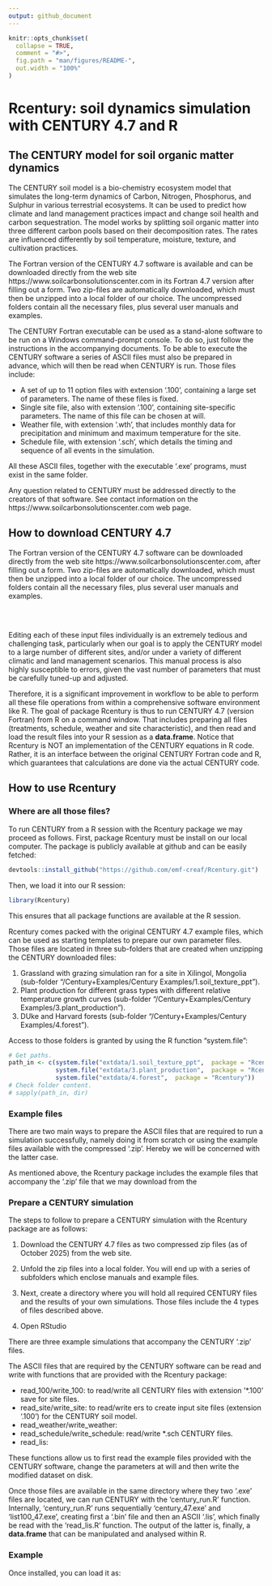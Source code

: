 ```yaml
---
output: github_document
---
```


<!-- README.md is generated from README.Rmd. Please edit that file -->

```r
knitr::opts_chunk$set(
  collapse = TRUE,
  comment = "#>",
  fig.path = "man/figures/README-",
  out.width = "100%"
)
```

# Rcentury: soil dynamics simulation with CENTURY 4.7 and R

<!-- badges: start -->
<!-- badges: end -->

## The CENTURY model for soil organic matter dynamics

The CENTURY soil model is a bio-chemistry ecosystem model that simulates the long-term dynamics of Carbon, Nitrogen, Phosphorus, and Sulphur in various terrestrial ecosystems. It can be used to predict how climate and land management practices impact and change soil health and carbon sequestration. The model works by splitting soil organic matter into three different carbon pools based on their decomposition rates. The rates are influenced differently by soil temperature, moisture, texture, and cultivation practices.

The Fortran version of the CENTURY 4.7 software is available and can be downloaded directly from the web site https://www.soilcarbonsolutionscenter.com in its Fortran 4.7 version after filling out a form. Two zip-files are automatically downloaded, which must then be unzipped into a local folder of our choice. The uncompressed folders contain all the necessary files, plus several user manuals and examples.

The CENTURY Fortran executable can be used as a stand-alone software to be run on a Windows command-prompt console. To do so, just follow the instructions in the accompanying documents. To be able to execute the CENTURY software a series of ASCII files must also be prepared in advance, which will then be read when CENTURY is run. Those files include:

+ A set of up to 11 option files with extension '.100', containing a large set of parameters. The name of these files is fixed.
+ Single site file, also with extension '.100', containing site-specific parameters. The name of this file can be chosen at will.
+ Weather file, with extension '.wth', that includes monthly data for precipitation and minimum and maximum temperature for the site.
+ Schedule file, with extension '.sch', which details the timing and sequence of all events in the simulation.

All these ASCII files, together with the executable '.exe' programs, must exist in the same folder.

Any question related to CENTURY must be addressed directly to the creators of that software. See contact information on the https://www.soilcarbonsolutionscenter.com web page.

## How to download CENTURY 4.7

The Fortran version of the CENTURY 4.7 software can be downloaded directly from the web site https://www.soilcarbonsolutionscenter.com, after filling out a form. Two zip-files are automatically downloaded, which must then be unzipped into a local folder of our choice. The uncompressed folders contain all the necessary files, plus several user manuals and examples.

<br>

## 

Editing each of these input files individually is an extremely tedious and challenging task, particularly when our goal is to apply the CENTURY model to a large number of different sites, and/or under a variety of different climatic and land management scenarios. This manual process is also highly susceptible to errors, given the vast number of parameters that must be carefully tuned-up and adjusted.

Therefore, it is a significant improvement in workflow to be able to perform all these file operations from within a comprehensive software environment like R. The goal of package Rcentury is thus to run CENTURY 4.7 (version Fortran) from R on a command window. That includes preparing all files (treatments, schedule, weather and site characteristic), and then read and load the result files into your R session as a **data.frame**. Notice that Rcentury is NOT an implementation of the CENTURY equations in R code. Rather, it is an interface between the original CENTURY Fortran code and R, which guarantees that calculations are done via the actual CENTURY code.





## How to use Rcentury

### Where are all those files?

To run CENTURY from a R session with the Rcentury package we may proceed as follows. First, package Rcentury must be install on our local computer. The package is publicly available at github and can be easily fetched:

```r
devtools::install_github("https://github.com/emf-creaf/Rcentury.git")
```

Then, we load it into our R session:

```r
library(Rcentury)
```

This ensures that all package functions are available at the R session.

Rcentury comes packed with the original CENTURY 4.7 example files, which can be used as starting templates to prepare our own parameter files. Those files are located in three sub-folders that are created when unzipping the CENTURY downloaded files:

1. Grassland with grazing simulation ran for a site in Xilingol,
Mongolia (sub-folder "/Century+Examples/Century Examples/1.soil_texture_ppt").
2. Plant production for different grass types with different relative temperature growth curves (sub-folder "/Century+Examples/Century Examples/3.plant_production").
3. DUke and Harvard forests (sub-folder "/Century+Examples/Century Examples/4.forest").

Access to those folders is granted by using the R function "system.file":


```r
# Get paths.
path_in <- c(system.file("extdata/1.soil_texture_ppt",  package = "Rcentury"),
             system.file("extdata/3.plant_production",  package = "Rcentury"),
             system.file("extdata/4.forest",  package = "Rcentury"))
# Check folder content.
# sapply(path_in, dir)
```


### Example files

There are two main ways to prepare the ASCII files that are required to run a simulation successfully, namely doing it from scratch or using the example files available with the compressed '.zip'. Hereby we will be concerned with the latter case.

As mentioned above, the Rcentury package includes the example files that accompany the '.zip' file that we may download from the 


### Prepare a CENTURY simulation

The steps to follow to prepare a CENTURY simulation with the Rcentury package are as follows:

1. Download the CENTURY 4.7 files as two compressed zip files (as of October 2025) from the web site.
2. Unfold the zip files into a local folder. You will end up with a series of subfolders which enclose manuals and example files.


3. Next, create a directory where you will hold all required CENTURY files and the results of your own simulations. Those files include the 4 types of files described above.

4. Open RStudio

There are three example simulations that accompany the CENTURY '.zip' files. 

The ASCII files that are required by the CENTURY software can be read and write with functions that are provided with the Rcentury package:

* read_100/write_100: to read/write all CENTURY files with extension '*.100' save for site files.
* read_site/write_site: to read/write ers to create input site files (extension '.100') for the CENTURY soil model.
* read_weather/write_weather:
* read_schedule/write_schedule: read/write *.sch CENTURY files.
* read_lis:

These functions allow us to first read the example files provided with the CENTURY software, change the parameters at will and then write the modified dataset on disk.

Once those files are available in the same directory where they two '.exe' files are located, we can run CENTURY with the 'century_run.R' function. Internally, 'century_run.R' runs sequentially 'century_47.exe' and 'list100_47.exe', creating first a '.bin' file and then an ASCII '.lis', which finally be read with the 'read_lis.R' function.  The output of the latter is, finally, a **data.frame** that can be manipulated and analysed within R.





### Example

Once installed, you can load it as:

